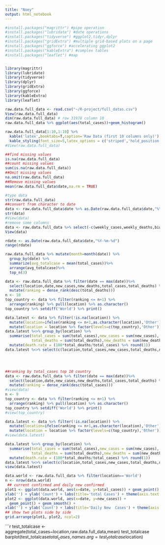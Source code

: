 ```yaml
---
title: "Noey"
output: html_notebook
---
```

```r
#install.packages("magrittr") #pipe operation
#install.packages("lubridate") #date operations
#install.packages("tidyverse") #ggplot2,tidyr,dplyr
#install.packages("gridExtra") #multiple grid-based plots on a page
#install.packages("ggforce") #accelerating ggplot2
#install.packages("kableExtra") #complex tables
#install.packages("leaflet") #map


library(magrittr)
library(lubridate)
library(tidyverse)
library(dplyr)
library(gridExtra)
library(ggforce)
library(kableExtra)
library(leaflet)
```

```r
raw.data.full_data <- read.csv("~/R-project/full_datas.csv")
View(raw.data.full_data)
dim(raw.data.full_data) # row 31978 column 10
raw.data.full_data %>% ggplot(aes(total_cases))+geom_histogram()
```
```r
raw.data.full_data[1:10,1:10] %>%
  kable('latex',booktabs=T,caption='Raw Data (first 10 columns only)') %>%
  kable_styling(font_size=5,latex_options = c('striped','hold_position','repeat_header'))
#View(raw.data.full_data)
```

```r
##find missing values
is.na(raw.data.full_data)
##count missing values
sum(is.na(raw.data.full_data))
##Omit missing values
na.omit(raw.data.full_data)
##Remove missing values
mean(raw.data.full_data$date,na.rm = TRUE)

#type data
str(raw.data.full_data)
##convert from character to date
data <- raw.data.full_data$date %>% as.Date(raw.data.full_data$date,"%Y-%m-%d")
str(data)
#View(data)
#remove some columns
data <- raw.data.full_data %>% select(-c(weekly_cases,weekly_deaths,biweekly_cases,biweekly_deaths))
View(data)
```

```r
rdate <- as.Date(raw.data.full_data$date,"%Y-%m-%d")
range(rdate)

```
```r
raw.data.full_data %>% mutate(month=month(date)) %>%
  group_by(date) %>%
  summarize(avg_totalcase = mean(total_cases))%>%
  arrange(avg_totalcase)%>%
  top_n(3)
```
```r
data <- raw.data.full_data %>% filter(date == max(date))%>%
  select(location,date,new_cases,new_deaths,total_cases,total_deaths) %>%
  mutate(ranking = dense_rank(desc(total_deaths)))
n <- 10
top_country <- data %>% filter(ranking <= n+1) %>%
  arrange(ranking) %>% pull(location) %>% as.character()
top_country %>% setdiff('World') %>% print()
```
```r
data.latest <- data %>% filter(!is.na(location)) %>%
  mutate(location=ifelse(ranking <= n+1,as.character(location),'Other')) %>%
  mutate(location = location %>% factor(levels=c(top_country),'Other'))
data.latest %<>% group_by(location) %>%
  summarise(total_cases = sum(total_cases),new_cases = sum(new_cases), 
            total_deaths = sum(total_deaths),new_deaths = sum(new_deaths))%>%
  mutate(death.rate = (100*total_deaths/total_cases) %>% round(1))
data.latest %<>% select(c(location,total_cases,new_cases,total_deaths,new_deaths ))





```
```r

##ranking by total_cases top 10 country
data <- raw.data.full_data %>% filter(date == max(date))%>%
  select(location,date,new_cases,new_deaths,total_cases,total_deaths) %>%
  mutate(ranking = dense_rank(desc(total_cases)))
#view(data)
n <- 9
top_country <- data %>% filter(ranking <= n+1) %>%
  arrange(ranking) %>% pull(location) %>% as.character()
top_country %>% setdiff('World') %>% print()
#view(top_country)

data.latest <- data %>% filter(!is.na(location)) %>%
  mutate(location=ifelse(ranking <= n+1,as.character(location),'0ther')) %>%
  mutate(location = location %>% factor(levels=c(top_country),'0ther'))
#view(data.latest)

data.latest %<>% group_by(location) %>%
  summarise(total_cases = sum(total_cases),new_cases = sum(new_cases), 
            total_deaths = sum(total_deaths),new_deaths = sum(new_deaths))%>%
  mutate(death.rate = (100*total_deaths/total_cases) %>% round(1))
data.latest %<>% select(c(location,total_cases,new_cases,total_deaths,new_deaths ))
view(data.latest)

```
```r
data.world <- raw.data.full_data %>% filter(location=='World') 
n <- nrow(data.world)
 ## current confirmed and daily new confirmed
plot1 <- ggplot(data.world, aes(x=date, y=total_cases)) + geom_point() + geom_smooth() +
xlab('') + ylab('Count') + labs(title='total Cases') + theme(axis.text.x=element_text(angle=45, hjust=1))
plot2 <- ggplot(data.world, aes(x=date, y=new_cases)) +
  geom_point() + geom_smooth() +
xlab('') + ylab('Count') + labs(title='Daily New  Cases') + theme(axis.text.x=element_text(angle=45, hjust=1))
## show two plots side by side
grid.arrange(plot1, plot2, ncol=2)
```
```r
test_totalcase <- aggregate(total_cases~location,raw.data.full_data,mean)
test_totalcase
barplot(test_totalcase$total_cases,names.arg = test_totalcase$location)





